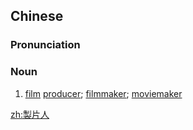 {{also|制片人}}
==Chinese==
{{zh-forms|s=制片人|type=21}}

===Pronunciation===
{{zh-pron
|m=zhìpiànrén,zhìpiānrén
|c=zai3 pin3-2 jan4
|cat=n
}}

===Noun===
{{zh-noun}}

# [[film]] [[producer]]; [[filmmaker]]; [[moviemaker]]

[[zh:製片人]]